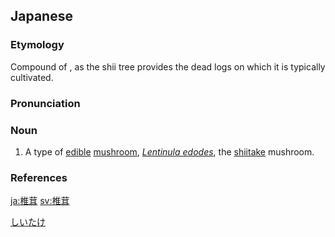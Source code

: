 ==Japanese==
{{ja-kanjitab|しい|たけ|yomi=k}}

===Etymology===
Compound of {{compound|椎|tr1=shī|t1=[[shii tree]]|茸|tr2=take|t2=mushroom|lang=ja|sort=しいたけ}}, as the shii tree provides the dead logs on which it is typically cultivated.

===Pronunciation===
{{ja-pron|yomi=k|しいたけ|acc=1|acc_ref=DJR,NHK|a=Ja-Shiitake.oga}}

===Noun===
{{ja-noun|しいたけ|シイタケ|hhira=しひたけ}}

# A type of [[edible]] [[mushroom]], ''[[Lentinula edodes]]'', the [[shiitake]] mushroom.

===References===
<references/>

[[Category:ja:Mushrooms|しいたけ]]

[[ja:椎茸]]
[[sv:椎茸]]